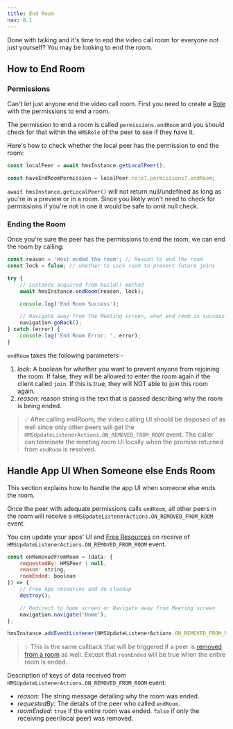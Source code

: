 ```yaml
---
title: End Room
nav: 8.1
---
```


Done with talking and it's time to end the video call room for everyone not just yourself? You may be looking to end the room.

## How to End Room

<div className="steps-container">

### Permissions

Can't let just anyone end the video call room. First you need to create a [Role](https://www.100ms.live/docs/react-native/v2/foundation/templates-and-roles) with the permissions to end a room.

The permission to end a room is called `permissions.endRoom` and you should check for that within the `HMSRole` of the peer to see if they have it.

Here's how to check whether the local peer has the permission to end the room:

```js
const localPeer = await hmsInstance.getLocalPeer();

const haveEndRoomPermission = localPeer.role?.permissions?.endRoom;
```

`await hmsInstance.getLocalPeer()` will not return null/undefined as long as you're in a preview or in a room.
Since you likely won't need to check for permissions if you're not in one it would be safe to omit null check.

### Ending the Room

Once you're sure the peer has the permissions to end the room, we can end the room by calling:

```js
const reason = 'Host ended the room'; // Reason to end the room
const lock = false; // whether to Lock room to prevent future joins

try {
    // instance acquired from build() method
    await hmsInstance.endRoom(reason, lock);

    console.log('End Room Success');

    // Navigate away from the Meeting screen, when end room is successful
    navigation.goBack();
} catch (error) {
    console.log('End Room Error: ', error);
}
```

`endRoom` takes the following parameters -

1. _lock_: A boolean for whether you want to prevent anyone from rejoining the room. If false, they will be allowed to enter the room again if the client called `join`. If this is true, they will NOT able to join this room again.
2. _reason_: reason string is the text that is passed describing why the room is being ended.

> 💡 After calling endRoom, the video calling UI should be disposed of as well since only other peers will get the `HMSUpdateListenerActions.ON_REMOVED_FROM_ROOM` event. The caller can terminate the meeting room UI locally when the promise returned from `endRoom` is resolved.

</div>

## Handle App UI When Someone else Ends Room

This section explains how to handle the app UI when someone else ends the room.

Once the peer with adequate permissions calls `endRoom`, all other peers in the room will receive a `HMSUpdateListenerActions.ON_REMOVED_FROM_ROOM` event.

You can update your apps' UI and [Free Resources](https://www.100ms.live/docs/react-native/v2/features/release-resources) on receive of `HMSUpdateListenerActions.ON_REMOVED_FROM_ROOM` event.

```js
const onRemovedFromRoom = (data: {
    requestedBy: HMSPeer | null,
    reason: string,
    roomEnded: boolean
}) => {
    // Free App resources and do cleanup
    destroy();

    // Redirect to home screen or Navigate away from Meeting screen
    navigation.navigate('Home');
};

hmsInstance.addEventListener(HMSUpdateListenerActions.ON_REMOVED_FROM_ROOM, onRemovedFromRoom);
```

> 💡 This is the same callback that will be triggered if a peer is [removed from a room](https://www.100ms.live/docs/react-native/v2/features/remove-peer) as well. Except that `roomEnded` will be true when the entire room is ended.

Description of keys of data received from `HMSUpdateListenerActions.ON_REMOVED_FROM_ROOM` event:

-   _reason_: The string message detailing why the room was ended.
-   _requestedBy_: The details of the peer who called `endRoom`.
-   _roomEnded_: `true` if the entire room was ended. `false` if only the receiving peer(local peer) was removed.
